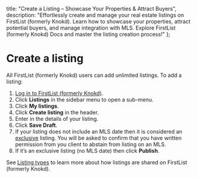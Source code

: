 
<meta name="og:title" content="Create Exclusive Listings Quickly with FirstList (formerly Knokd)" />
<meta name="og:description" content="Effortlessly create & manage listings on FirstList (formerly Knokd). Learn how to showcase properties, attract buyers, and manage MLS integration. Explore FirstList (formerly Knokd) Docs & master the process!"/>

  title: "Create a Listing – Showcase Your Properties & Attract Buyers",
  description: "Effortlessly create and manage your real estate listings on FirstList (formerly Knokd). Learn how to showcase your properties, attract potential buyers, and manage integration with MLS. Explore FirstList (formerly Knokd) Docs and master the listing creation process!"
};

<HeroPattern />

# Create a listing

All FirstList (formerly Knokd) users can add unlimited listings. To add a listing:

1. <a href="https://app.firstlist.co/login" target="_blank">Log in to FirstList (formerly Knokd)</a>.
1. Click **Listings** in the sidebar menu to open a sub-menu.
1. Click **My listings**.
1. Click **Create listing** in the header.
1. Enter in the details of your listing.
1. Click **Save Draft**.
1. If your listing does not include an MLS date then it is considered an [exclusive](/listings/types-of-listings#listing-tags) listing. You will be asked to confirm that you have written permission from you client to abstain from listing on an MLS.
1. If it’s an exclusive listing (no MLS date) then click **Publish**.

See [Listing types](/listings/types-of-listings) to learn more about how listings are shared on FirstList (formerly Knokd).
